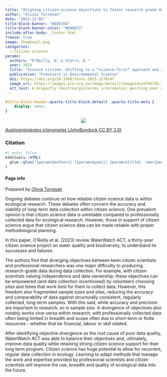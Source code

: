 ```yaml
---
title: "Aligning citizen-science objectives to foster research grade data"
author: "Olivia Torresan"
date: "2023-12-05"
title-block-banner: "#EEECEA"
title-block-banner-color: "#E06E53"
include-after-body: _footer.html
freeze: true
image: thumbnail.png 
categories:
  - Citizen science
params:
  authors: "O’Reilly, W. & Starrs, D."
  year: 2023
  title: "Science citizen: Shifting to a “science-first” approach and recognising the trade-offs between objectives in a long-term citizen science program"
  publication: "Frontiers in Environmental Science"
  doi: https://doi.org/10.3389/fenvs.2023.1270247
  image_url: https://images.ala.org.au/image/details?imageId=a978473b-23a0-4d8d-b74b-5ca60235316b
  alt_text: A dragonfly (Austroargiolestes icteromelas) perching near water
---
```


<!-- remove metadata section -->

```css
#title-block-header.quarto-title-block.default .quarto-title-meta {
    display: none;
}
```

<!-- Side panel -->

::: column-page
::: paper-side-column
<center>

::: {.col-image layout-ncol="1" style="margin-left: auto; margin-right: auto;"}
<!-- add image url -->

<img src="https://ala-images.s3.ap-southeast-2.amazonaws.com/store/b/6/1/3/a978473b-23a0-4d8d-b74b-5ca60235316b/original"/></img>
:::

</center>

::: figure-caption
<!-- edit caption -->

[*Austroargiolestes icteromelas* (JohnBundock CC BY 3.0)]( https://images.ala.org.au/image/details?imageId=a978473b-23a0-4d8d-b74b-5ca60235316b)
:::

### Citation

```r
#| echo: false
htmltools::HTML(
  glue::glue("{params$authors} ({params$year}) {params$title}. <em>{params$publication}</em> <a href='{params$doi}' target='_blank'>{params$doi}</a>")
)
```

#### Page info

Prepared by [Olivia Torresan](https://labs.ala.org.au/people/Torresan_Olivia/)
:::

<!-- Main panel description -->

::: paper-main-column
Ongoing debates continue on how reliable citizen science data is within ecological research. These debates often concern the accuracy and viability of long-term data collection within citizen science. One prevalent opinion is that citizen science data is unreliable compared to professionally collected data for ecological research. However, those in support of citizen science argue that citizen science data can be made reliable with proper methodological planning. 

In this paper, O’Reilly et al. (2023) review WaterWatch ACT, a thirty-year citizen science project on water quality and biodiversity, to understand its successes and failures. 

The authors find that diverging objectives between keen citizen scientists and professional researchers was one major difficulty to producing research-grade data during data collection. For example, with citizen scientists valuing independence and data ownership; these objectives can be empowered (and data collection incentivised) by volunteers choosing sites and times that work best for them to collect data. However, this freedom also fragmented sample sizes and sites, reducing the accuracy and comparability of data against structurally consistent, regularly collected, long-term samples. With this said, while accuracy and precision are important to research, so is sample size. A divergence of objectives also notably works vice-versa within research; with professionally collected data often being limited in breadth and scope often due to short-term or finite resources - whether that be financial, labour or skill related. 

After identifying objective divergence as the root cause of poor data quality, WaterWatch ACT was able to balance their objectives and, ultimately, improve data quality while retaining strong citizen science support for their long term program. Citizen science has huge potential to allow for recurrent, regular data collection in ecology. Learning to adapt methods that manage the work and expertise provided by professional scientists and citizen scientists will improve the use, breadth and quality of ecological data into the future.
:::
:::

